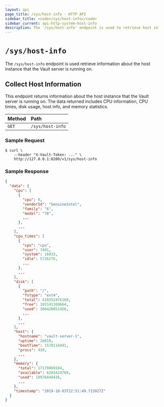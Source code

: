 ```yaml
---
layout: api
page_title: /sys/host-info - HTTP API
sidebar_title: <code>/sys/host-info</code>
sidebar_current: api-http-system-host-info
description: The '/sys/host-info' endpoint is used to retrieve host information
---
```


# `/sys/host-info`

The `/sys/host-info` endpoint is used retrieve information about the 
host instance that the Vault server is running on.

## Collect Host Information

This endpoint returns information about the host instance that the Vault
server is running on. The data returned includes CPU information, CPU
times, disk usage, host info, and memory statistics.

| Method | Path             |
|:-------|:-----------------|
| `GET`  | `/sys/host-info` |

### Sample Request

```
$ curl \
    --header "X-Vault-Token: ..." \
    http://127.0.0.1:8200/v1/sys/host-info
```

### Sample Response

```json
{
  "data": {
    "cpu": [
      {
        "cpu": 0,
        "vendorId": "GenuineIntel",
        "family": "6",
        "model": "78",
        ...
      },
      ...
    ],
    "cpu_times": [
      {
        "cpu": "cpu",
        "user": 7491,
        "system": 16833,
        "idle": 5726276,
        ...
      },
      ...
    ],
    "disk": [
      {
        "path": "/",
        "fstype": "ext4",
        "total": 410352476160,
        "free": 102141169664,
        "used": 306428051456,
        ...
      },
      ...
    ],
    "host": {
      "hostname": "vault-server-1",
      "uptime": 28618,
      "bootTime": 1570114491,
      "procs": 439,
      ...
    },
    "memory": {
      "total": 17179869184,
      "available": 6203424768,
      "used": 10976444416,
      ...
    },
    "timestamp": "2019-10-03T22:51:49.715927Z"
  }
}
```
